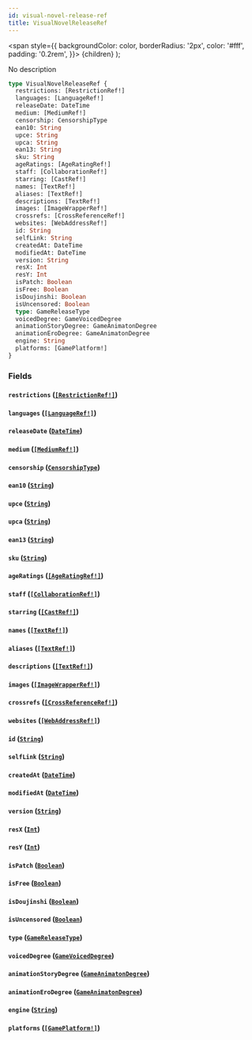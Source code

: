 ```yaml
---
id: visual-novel-release-ref
title: VisualNovelReleaseRef
---
```


<span
style={{
      backgroundColor: color,
      borderRadius: '2px',
      color: '#fff',
      padding: '0.2rem',
    }}>
{children}
</span>
);

No description

```graphql
type VisualNovelReleaseRef {
  restrictions: [RestrictionRef!]
  languages: [LanguageRef!]
  releaseDate: DateTime
  medium: [MediumRef!]
  censorship: CensorshipType
  ean10: String
  upce: String
  upca: String
  ean13: String
  sku: String
  ageRatings: [AgeRatingRef!]
  staff: [CollaborationRef!]
  starring: [CastRef!]
  names: [TextRef!]
  aliases: [TextRef!]
  descriptions: [TextRef!]
  images: [ImageWrapperRef!]
  crossrefs: [CrossReferenceRef!]
  websites: [WebAddressRef!]
  id: String
  selfLink: String
  createdAt: DateTime
  modifiedAt: DateTime
  version: String
  resX: Int
  resY: Int
  isPatch: Boolean
  isFree: Boolean
  isDoujinshi: Boolean
  isUncensored: Boolean
  type: GameReleaseType
  voicedDegree: GameVoicedDegree
  animationStoryDegree: GameAnimatonDegree
  animationEroDegree: GameAnimatonDegree
  engine: String
  platforms: [GamePlatform!]
}
```

### Fields

#### `restrictions` ([`[RestrictionRef!]`](/docs/schema/inputs/restriction-ref))

#### `languages` ([`[LanguageRef!]`](/docs/schema/inputs/language-ref))

#### `releaseDate` ([`DateTime`](/docs/schema/scalars/date-time))

#### `medium` ([`[MediumRef!]`](/docs/schema/inputs/medium-ref))

#### `censorship` ([`CensorshipType`](/docs/schema/enums/censorship-type))

#### `ean10` ([`String`](/docs/schema/scalars/string))

#### `upce` ([`String`](/docs/schema/scalars/string))

#### `upca` ([`String`](/docs/schema/scalars/string))

#### `ean13` ([`String`](/docs/schema/scalars/string))

#### `sku` ([`String`](/docs/schema/scalars/string))

#### `ageRatings` ([`[AgeRatingRef!]`](/docs/schema/inputs/age-rating-ref))

#### `staff` ([`[CollaborationRef!]`](/docs/schema/inputs/collaboration-ref))

#### `starring` ([`[CastRef!]`](/docs/schema/inputs/cast-ref))

#### `names` ([`[TextRef!]`](/docs/schema/inputs/text-ref))

#### `aliases` ([`[TextRef!]`](/docs/schema/inputs/text-ref))

#### `descriptions` ([`[TextRef!]`](/docs/schema/inputs/text-ref))

#### `images` ([`[ImageWrapperRef!]`](/docs/schema/inputs/image-wrapper-ref))

#### `crossrefs` ([`[CrossReferenceRef!]`](/docs/schema/inputs/cross-reference-ref))

#### `websites` ([`[WebAddressRef!]`](/docs/schema/inputs/web-address-ref))

#### `id` ([`String`](/docs/schema/scalars/string))

#### `selfLink` ([`String`](/docs/schema/scalars/string))

#### `createdAt` ([`DateTime`](/docs/schema/scalars/date-time))

#### `modifiedAt` ([`DateTime`](/docs/schema/scalars/date-time))

#### `version` ([`String`](/docs/schema/scalars/string))

#### `resX` ([`Int`](/docs/schema/scalars/int))

#### `resY` ([`Int`](/docs/schema/scalars/int))

#### `isPatch` ([`Boolean`](/docs/schema/scalars/boolean))

#### `isFree` ([`Boolean`](/docs/schema/scalars/boolean))

#### `isDoujinshi` ([`Boolean`](/docs/schema/scalars/boolean))

#### `isUncensored` ([`Boolean`](/docs/schema/scalars/boolean))

#### `type` ([`GameReleaseType`](/docs/schema/enums/game-release-type))

#### `voicedDegree` ([`GameVoicedDegree`](/docs/schema/enums/game-voiced-degree))

#### `animationStoryDegree` ([`GameAnimatonDegree`](/docs/schema/enums/game-animaton-degree))

#### `animationEroDegree` ([`GameAnimatonDegree`](/docs/schema/enums/game-animaton-degree))

#### `engine` ([`String`](/docs/schema/scalars/string))

#### `platforms` ([`[GamePlatform!]`](/docs/schema/enums/game-platform))
